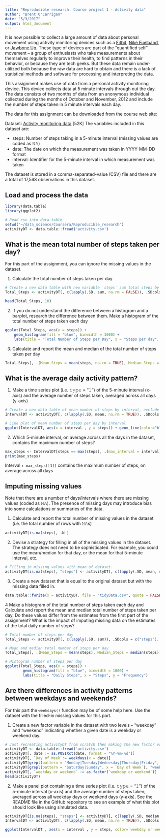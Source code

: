 ```yaml
---
title: "Reproducible research: Course project 1 - Activity data"
author: "Brent O'Carrigan"
date: "5/3/2017"
output: html_document
---
```


It is now possible to collect a large amount of data about personal movement using activity monitoring devices such as a [Fitbit](http:\\www.fitbit.com), [Nike Fuelband](http://www.nike.com/us/en_us/c/nikeplus-fuelband), or [Jawbone Up](https://jawbone.com/up). These type of devices are part of the “quantified self” movement – a group of enthusiasts who take measurements about themselves regularly to improve their health, to find patterns in their behavior, or because they are tech geeks. But these data remain under-utilized both because the raw data are hard to obtain and there is a lack of statistical methods and software for processing and interpreting the data.

This assignment makes use of data from a personal activity monitoring device. This device collects data at 5 minute intervals through out the day. The data consists of two months of data from an anonymous individual collected during the months of October and November, 2012 and include the number of steps taken in 5 minute intervals each day.

The data for this assignment can be downloaded from the course web site:

Dataset: [Activity monitoring data](https://d396qusza40orc.cloudfront.net/repdata%2Fdata%2Factivity.zip) [52K]
The variables included in this dataset are:

* steps: Number of steps taking in a 5-minute interval (missing values are coded as 𝙽𝙰)
* date: The date on which the measurement was taken in YYYY-MM-DD format
* interval: Identifier for the 5-minute interval in which measurement was taken

The dataset is stored in a comma-separated-value (CSV) file and there are a total of 17,568 observations in this dataset.

## Load and process the data

```r
library(data.table)
library(ggplot2)

# Read csv into data.table
setwd("~/data_science/Coursera/Reproducible_research")
activityDT <- data.table::fread('activity.csv')
```

## What is the mean total number of steps taken per day?
For this part of the assignment, you can ignore the missing values in the dataset.

1. Calculate the total number of steps taken per day

```r
# Create a new data table with new variable 'steps' sum total steps by day
Total_Steps <- activityDT[, c(lapply(.SD, sum, na.rm = FALSE)), .SDcols = c("steps"), by = .(date)] 

head(Total_Steps, 10)
```

2. If you do not understand the difference between a histogram and a barplot, research the difference between them. Make a histogram of the total number of steps taken each day

```r
ggplot(Total_Steps, aes(x = steps)) +
    geom_histogram(fill = "blue", binwidth = 1000) +
    labs(title = "Total Number of Steps per Day", x = "Steps per day", y = "Frequency")
```


3. Calculate and report the mean and median of the total number of steps taken per day
```r
Total_Steps[, .(Mean_Steps = mean(steps, na.rm = TRUE), Median_Steps = median(steps, na.rm = TRUE))]
```

## What is the average daily activity pattern?
1. Make a time series plot (i.e. 𝚝𝚢𝚙𝚎 = "𝚕") of the 5-minute interval (x-axis) and the average number of steps taken, averaged across all days (y-axis)
```r
# Create a new data table of mean number of steps by interval, exclude missing values
IntervalDT <- activityDT[, c(lapply(.SD, mean, na.rm = TRUE)), .SDcols = c("steps"), by = .(interval)] 

# Line plot of mean number of steps per day by interval
ggplot(IntervalDT, aes(x = interval , y = steps)) + geom_line(color="blue", size=1) + labs(title = "Average Number Daily Steps per Interval Across All Days", x = "Interval", y = "Avg. Steps per day")
```


2. Which 5-minute interval, on average across all the days in the dataset, contains the maximum number of steps?
```r
max_steps <- IntervalDT[steps == max(steps), .(max_interval = interval)]
print(max_steps)
```
Interval `r max_steps[[1]]` contains the maximum number of steps, on average across all days

## Imputing missing values

Note that there are a number of days/intervals where there are missing values (coded as 𝙽𝙰). The presence of missing days may introduce bias into some calculations or summaries of the data.

1. Calculate and report the total number of missing values in the dataset (i.e. the total number of rows with 𝙽𝙰s)

```r
activityDT[is.na(steps), .N ]
```


2. Devise a strategy for filling in all of the missing values in the dataset. The strategy does not need to be sophisticated. For example, you could use the mean/median for that day, or the mean for that 5-minute interval, etc.

```r
# Filling in missing values with mean of dataset. 
activityDT[is.na(steps), "steps"] <- activityDT[, c(lapply(.SD, mean, na.rm = TRUE)), .SDcols = c("steps")]
```

3. Create a new dataset that is equal to the original dataset but with the missing data filled in.

```r
data.table::fwrite(x = activityDT, file = "tidyData.csv", quote = FALSE)
```


4 Make a histogram of the total number of steps taken each day and Calculate and report the mean and median total number of steps taken per day. Do these values differ from the estimates from the first part of the assignment? What is the impact of imputing missing data on the estimates of the total daily number of steps?

```r
# Total number of steps per day
Total_Steps <- activityDT[, c(lapply(.SD, sum)), .SDcols = c("steps"), by = .(date)] 

# Mean and median total number of steps per day
Total_Steps[, .(Mean_Steps = mean(steps), Median_Steps = median(steps))]

# Histogram number of steps per day
ggplot(Total_Steps, aes(x = steps)) +
        geom_histogram(fill = "blue", binwidth = 1000) +
        labs(title = "Daily Steps", x = "Steps", y = "Frequency")
```
## Are there differences in activity patterns between weekdays and weekends?

For this part the `weekdays()` function may be of some help here. Use the dataset with the filled-in missing values for this part.

1. Create a new factor variable in the dataset with two levels – “weekday” and “weekend” indicating whether a given date is a weekday or weekend day.
```r
# Just recreating activityDT from scratch then making the new factor variable. (No need to, just want to be clear on what the entire process is.) 
activityDT <- data.table::fread('activity.csv')
activityDT[, date := as.POSIXct(date, format = "%Y-%m-%d")]
activityDT[, `Day of Week`:= weekdays(x = date)]
activityDT[grepl(pattern = "Monday|Tuesday|Wednesday|Thursday|Friday", x = `Day of Week`), "weekday or weekend"] <- "weekday"
activityDT[grepl(pattern = "Saturday|Sunday", x = `Day of Week`), "weekday or weekend"] <- "weekend"
activityDT[, `weekday or weekend` := as.factor(`weekday or weekend`)]
head(activityDT)
```

2. Make a panel plot containing a time series plot (i.e. 𝚝𝚢𝚙𝚎 = "𝚕") of the 5-minute interval (x-axis) and the average number of steps taken, averaged across all weekday days or weekend days (y-axis). See the README file in the GitHub repository to see an example of what this plot should look like using simulated data.
```r
activityDT[is.na(steps), "steps"] <- activityDT[, c(lapply(.SD, median, na.rm = TRUE)), .SDcols = c("steps")]
IntervalDT <- activityDT[, c(lapply(.SD, mean, na.rm = TRUE)), .SDcols = c("steps"), by = .(interval, `weekday or weekend`)] 

ggplot(IntervalDT , aes(x = interval , y = steps, color=`weekday or weekend`)) + geom_line() + labs(title = "Avg. Daily Steps by Weektype", x = "Interval", y = "No. of Steps") + facet_wrap(~`weekday or weekend` , ncol = 1, nrow=2)
```

